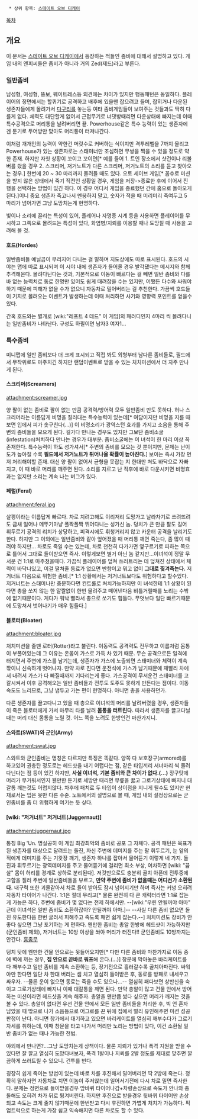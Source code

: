   * 상위 항목: [[스테이트 오브 디케이]]

[[목차]]

== 개요 ==
이 문서는 [[스테이트 오브 디케이]]에서 등장하는 적들인 좀비에 대해서 설명하고 있다. 게임 내의 엔피씨들은 좀비가 아니라 거의 Zed(제드)라고 부른다.

=== 일반좀비 ===
남성형, 여성형, 뚱보, 웨이트레스등 외견에는 차이가 있지만 행동패턴은 동일하다. 플레이어의 정면에서는 할퀴기로 공격하고 배후에 있을땐 잡으려고 들며, 잡히거나 다운된 생존자들에게 몰려가서 [[다구리]]를 놓는등 여타 좀비게임들이 보여주는 것들과도 딱히 다를게 없다. 체력도 대단할게 없어서 근접무기로 너댓방때리면 다운상태에 빠지는데 이때 특수공격으로 머리통을 날려버리면 끝. Powerhouse같은 특수 능력이 있는 생존자에겐 둔기로 두어방만 맞아도 머리통이 터져나간다.

이처럼 개개인의 능력이 약한건 머릿수로 커버하는 식이지만 격투레벨을 7까지 올리고 Powerhouse가 있는 생존자로는 스태미너만 조심하면 무쌍을 찍을 수 있을 정도로 약한 존재. 하지만 자칫 상황이 꼬이고 꼬이면[* 예를 들어 1. 트인 장소에서 샷건이나 리볼버를 쐈을 경우 2. 스크리머, 저거노트가 다른 스크리머, 저거노트의 소리를 듣고 찾아오는 경우.] 한번에 20 ~ 30 마리까지 몰려들 때도 있다. 오토 세이브 게임[* 꼼수로 미션을 받지 않은 상태에서 죽기 직전인 상황일 경우, 게임을 저장->종료한 후에 이어서 진행을 선택하는 방법이 있긴 하다. 이 경우 어디서 게임을 종료했던 간에 홈으로 돌아오게 된다.]이니 중요 생존자 죽고나서 멘붕하지 말고, 숫자가 적을 때 미리미리 죽여두고 5 마리가 넘어가면 그냥 도망치는게 현명하다.

빛이나 소리에 끌리는 특성이 있어, 플레어나 자명종 시계 등을 사용하면 플레이어를 무시하고 그쪽으로 몰려드는 특성이 있다, 화염병/지뢰를 이용할 때나 도망칠 때 사용을 고려해 볼 것.

==== 호드(Hordes) ====
일반좀비들 예닐곱이 무리지어 다니는 걸 말하며 지도상에도 따로 표시된다. 호드의 시야는 맵에 따로 표시되며 이 시야 내에 생존자가 들어올 경우 발각됐다는 메시지와 함께 추격해온다. 몰려다닌다는 것과, 기본적으로 이동이 빠르다는 걸 빼면 일반 좀비와 다를바 없는 능력치로 동료 한명만 있어도 쉽게 때려잡을 수는 있지만, 어쨌든 다수와 싸워야 하기 때문에 피해가 없을 수가 없으니 자동차로 밀어버리는 걸 추천한다. 가끔씩 호드들이 기지로 몰려오는 이벤트가 발생하는데 이때 처리하면 사기와 영향력 포인트를 얻을수있다.

간혹 호드와는 별개로 [wiki:"레프트 4 데드" 이 게임]의 패러디인지 4마리 씩 몰려다니는 일반좀비가 나타난다. 구성도 하필이면 남자3 여자1...

=== 특수좀비 ===
미니맵에 일반 좀비보다 더 크게 표시되고 직접 봐도 외형부터 남다른 좀비들로, 필드에서 무작위로도 마주치긴 하지만 랜덤이벤트로 받을 수 있는 처치미션에서 더 자주 만나게 된다.

==== 스크리머(Screamers) ====

attachment:screamer.jpg

양 팔이 없는 좀비로 팔이 없는 만큼 공격력/방어력 모두 일반좀비 만도 못하다. 허나 스크리머라는 이름답게 비명을 질러대는 특수능력이 있는데[* 여담이지만 비명을 지를 때 보면 입에서 피가 솟구친다(...)] 이 비명소리가 광역스턴 효과를 가지고 소음을 통해 주변의 좀비들을 모으게 된다. 길가다 만나는 경우도 있지만 그보단 좀비소굴(infestation)처치하다 만나는 경우가 대부분. 좀비소굴에는 이 녀석이 한 마리 이상 꼭 존재한다. 특수능력이 하도 성가셔서[* 주변의 좀비를 모으는 것 뿐이지만, 문제는 난이도가 높아질 수록 '''필드에서 저거노트가 튀어나올 확률이 높아진다.'''] 보이는 즉시 가장 먼저 처리해야할 존재. 대신 양 팔이 없어서 균형을 못잡는 지 한대만 쳐도 바닥으로 자빠지고, 이 때 바로 머리를 깨주면 된다. 소리를 지르고 난 직후에 바로 다운시키면 비명효과는 없지만 소리는 계속 나는 버그가 있다.
==== 페럴(Feral) ====

attachment:feral.jpg

살쾡이라는 이름답게 빠르다. 차로 치려고해도 이리저리 도망가고 날라차기로 쓰려뜨려도 금새 일어나 메뚜기마냥 폴짝폴짝 뛰어다니는 성가신 놈. 덩치가 큰 만큼 팔도 길어 휘두르기 공격의 리치가 상당하고, 피격시에도 휘청거리지 않고 카운터 공격을 날리기도 한다. 하지만 그 이외에는 일반좀비와 같아 엎어졌을 때 머리통 깨면 죽는다, 좀 많이 때려야 하지만... 차로도 죽일 수는 있는데, 차로 천천히 다가가면 옆구르기로 피하는 쪽으로 틀어서 그대로 들이받으면 즉사. 이렇게보면 별거 아닌 놈 같지만...이녀석이 정말 무서운 건 1:1로 마주쳤을때다. 가끔씩 플레이어를 덮쳐 쓰러트리는 데 덮쳐진 상태에서 체력이 바닥나있고, 이걸 떨쳐줄 동료가 없으면 반항이고 뭐고 없이 '''그대로 찢겨죽는다.''' 저거너트 다음으로 위험한 좀비.[* 1:1 상황에서는 저거너트보다도 위험하다고 할수있다. 저거너트는 스태미나만 충분하다면 컨트롤로 처치가능하지만 이 녀석한테 1:1 상황이 된다면 총을 쏘지 않는 한 얄짤없이 한번 물려주고 떼어낸다음 비틀거릴때를 노리는 수밖에 없기때문이다. 게다가 워낙 빨라서 총으로 쏘기도 힘들다. 무엇보다 일단 빠르기때문에 도망쳐서 벗어나기가 매우 힘들다.]
==== 블로터(Bloater) ====

attachment:bloater.jpg

처치미션을 줄땐 로터(Rotter)라고 불린다. 이동력도 공격력도 전무하고 이름처럼 몸통이 부풀어있는데 그 이유는 온몸이 가스로 가득 차 있기 때문. 무슨 공격으로든 일격에 터지면서 주변에 가스를 남기는데, 생존자가 가스에 노출되면 스태미너와 체력이 계속 깎이니 신속하게 벗어나자. 만약 차로 친다면 운전석에 가스가 남기때문에 재빨리 차에서 내려서 가스가 다 빠질때까지 기다리는게 좋다. 가스공격이 무서운건 스태미너를 고갈시켜서 이후 공격해오는 일반 좀비들과 전투도 도주도 못하게 만든다는 점이다. 이동 속도도 느리므로, 그냥 냅두고 가는 편이 현명하다. 아니면 총을 사용하던가.

다른 생존자를 끌고다니고 있을 때 총으로 이녀석의 머리를 날려버렸을 경우, 생존자들이 죽은 블로터에게 가서 마무리 타를 날려 '''몸통을 터트린다.''' 따라서 생존자를 끌고다닐 때는 머리 대신 몸통을 노릴 것. 어느 쪽을 노려도 한방인건 마찬가지니.
==== 스와트(SWAT)와 군인(Army) ====

attachment:swat.jpg

스와트와 군인좀비는 명칭은 다르지만 특징은 똑같다. 양쪽 다 보호장구(armored)를 하고있어 권총탄 정도로는 헤드샷을 내기 어렵다는 점, 같은 타입끼리 서너마리 씩 몰려다닌다는 점 등이 있긴 하지만, '''사실 이녀석, 기본 좀비와 큰 차이가 없다.(...)''' 장구탓에 머리가 무거워서인지 웬만한 둔기로 세방만 때리면 무릎을 꿇고 그로기상태에 빠지니 대갈통 깨는것도 어렵지않다. 차후에 패치로 두 타입이 상이점을 지니게 될수도 있지만 현재로서는 입은 옷만 다른 수준. 노트에서의 설명으로 볼 때, 게임 내의 설정상으로는 군인좀비를 좀 더 위험하게 여기는 듯 싶다.
==== [wiki: "저거너트" 저거너트(Juggernaut)] ====

attachment:juggernaut.jpg

통칭 Big 'Un. 명실공히 이 게임 최강최악의 좀비로 공포 그 자체다. 공격 패턴은 목표가 된 생존자를 대상으로 달려드는 돌진, 자신 주변에 데미지를 주는 팔 휘두르기, 눈 앞의 적에게 데미지를 주는 기왓장 깨기, 생존자 하나를 잡아서 물어뜯기 이렇게 네 가지. 돌진과 휘두르기는 광역데미지를 주고 물어뜯기에 걸리면 최소 부상, 여차하면 [wiki: "끔살"  몸이 허리를 경계로 상하로 분리된다]. 저것만으로도 충분히 골치 아픈데 전투중에 고함을 질러 주변에 일반좀비들을 부르고, '''만약 주변에 좀비가 없을때는 어디선가 소환된다.''' 내구력 또한 괴물같아서 차로 들이 받아도 잠시 넘어지기만 하며 즉사는 커녕 오히려 자동차 타이어가 나간다. 1:1은 절대 무리고[* 물론 완전히 다 큰 캐릭터라면 1:1로 잡는 게 가능은 하다, 주변에 좀비가 몇 없다는 전제 하에서만. --[wiki:"우린 안될꺼야 아마" 근데 이녀석은 일반 좀비도 소환하잖아? 안될꺼야 아마.]-- --사실 다른 좀비 없으면 돌진 유도한다음 한번 굴러서 피해주고 죽도록 패면 쉽게 잡는다.--] 처치미션도 장비가 안좋다 싶으면 그냥 포기하는 게 편하다. 왠만한 좀비는 총알 한방에 헤드샷이 가능하지만(군인좀비 제외), 저거너트는 10방 이상을 쏴야 머리가 터진다!! 군인좀비도 10방까지는 안간다. [[흠좀무]]

덩치 탓에 웬만한 건물 안으로는 못들어오지만[* 다만 다른 좀비와 마찬가지로 이동 중에 벽에 끼는 경우, '''집 안으로 곧바로 워프'''해 온다.(...)] 창문에 막아놓은 바리케이트를 다 깨부수고 일반 좀비를 계속 소환하는 등, 장기전으로 흘러갈수록 골치아파진다. 싸워야만 한다면 일단 차 한대 버리는 셈 치고 열심히 들이받은 후, 동료를 방패로 내세우고 싸우자. --물론 운이 없으면 동료는 죽을 수도 있으나...-- 열심히 패다보면 상반신을 숙이고 그로기상태에 빠지니 이때 대갈통을 깨면 된다.
만약 총알이 많고 건물 안에서 방어하는 미션이라면 헤드샷을 계속 해주자. 총알을 왠만큼 썼다 싶으면 머리가 깨지는 것을 볼 수 있다. 총알이 없다면 우선 건물 안에서 모든 일반 좀비들을 처리한 후, 빅 언 혼자 남았을 때 밖으로 나가 소음등으로 어그로를 끈 뒤에 집에서 멀리 유인해주면 미션 성공판정이 난다. 아니면 창가에서 대기하고 있으면 바리케이트를 열심히 깨부수다가 그로기 자세를 취하는데, 이때 창문을 타고 나가서 머리만 노리는 방법이 있다, 이건 소환될 일반 좀비가 없는 때나 가능한 전법.

야외에서 만나면?...그냥 도망치는게 상책이다. 물론 지뢰가 있거나 폭격 지원을 받을 수 있다면 잘 깔고 열심히 도망다녀보자, 폭격 1발이나 지뢰를 2발 정도를 제대로 맞추면 깔끔하게 쓰러트릴 수 있으니. 건투를 빈다.

굉장히 쉽게 죽이는 방법이 있는데 바로 차를 후진해서 밀어버리면 딱 2방에 죽는다. 정확히 말하자면 자동차로 치면 이놈이 주저앉는데 일어서기전에 다시 차로 밀면 즉사한다. 문제는 정면으로 들이받을경우 앞바퀴 타이어나감+차량손상으로 속도가 안나와 충돌해도 오히려 차가 뒤로 튕겨버린다. 하지만 후진으로 받을경우 뒷바퀴 타이어만 손상되고 속도는 크게 줄지 않기때문에 한번받고 다시 후진하면 가볍게 처치가 가능하다. 픽업트럭으로 하는게 가장 쉽고 익숙해지면 다른 차로도 할 수 있다.
